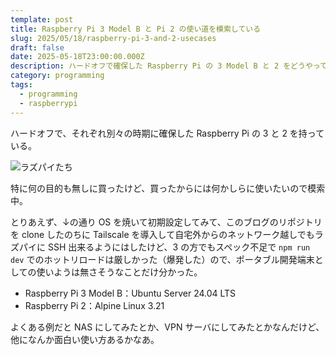 ---
template: post
title: Raspberry Pi 3 Model B と Pi 2 の使い道を模索している
slug: 2025/05/18/raspberry-pi-3-and-2-usecases
draft: false
date: 2025-05-18T23:00:00.000Z
description: ハードオフで確保した Raspberry Pi の 3 Model B と 2 をどうやって使おうか考えている。
category: programming
tags:
  - programming
  - raspberrypi
---

ハードオフで、それぞれ別々の時期に確保した Raspberry Pi の 3 と 2 を持っている。

![ラズパイたち](/static/images/blog/2025/05/18/raspberry-pi-3-and-2.jpg)

特に何の目的も無しに買ったけど、買ったからには何かしらに使いたいので模索中。

とりあえず、↓の通り OS を焼いて初期設定してみて、このブログのリポジトリを clone したのちに Tailscale を導入して自宅外からのネットワーク越しでもラズパイに SSH 出来るようにはしたけど、3 の方でもスペック不足で `npm run dev` でのホットリロードは厳しかった（爆発した）ので、ポータブル開発端末としての使いようは無さそうなことだけ分かった。

- Raspberry Pi 3 Model B：Ubuntu Server 24.04 LTS
- Raspberry Pi 2：Alpine Linux 3.21

よくある例だと NAS にしてみたとか、VPN サーバにしてみたとかなんだけど、他になんか面白い使い方あるかなあ。
